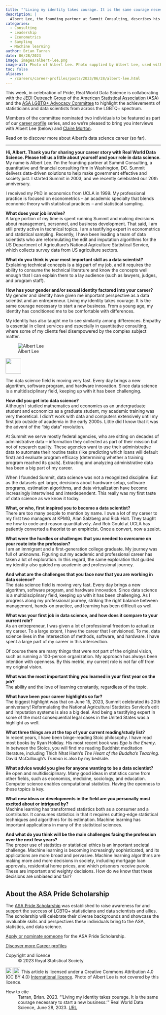```yaml
---
title: "'Living my identity takes courage. It is the same courage necessary to start a new business'"
description: |
  Albert Lee, the founding partner at Summit Consulting, describes his career journey -- from mathematics and economics at university to the birth of data science and building a company from scratch.  
categories:
  - Consulting
  - Leadership
  - Econometrics
  - Sampling
  - Machine learning
author: Brian Tarran
date: 06/28/2023
image: images/albert-lee.png
image-alt: Photo of Albert Lee. Photo supplied by Albert Lee, used with permission.
toc: false
aliases: 
  - /careers/career-profiles/posts/2023/06/28/albert-lee.html
---
```

This week, in celebration of Pride, Real World Data Science is collaborating with the [JEDI Outreach Group](https://datascijedi.org/) of the [American Statistical Association](https://www.amstat.org/) (ASA) and the [ASA LGBTQ+ Advocacy Committee](https://sites.google.com/view/asa-lgbtq/home) to highlight the achievements of statisticians and data scientists from across the LGBTQ+ spectrum.

Members of the committee nominated two individuals to be featured as part of our [career profile](https://realworlddatascience.net/people-paths/career-profiles/) series, and so we're pleased to bring you interviews with Albert Lee (below) and [Claire Morton](claire-morton.qmd).

Read on to discover more about Albert's data science career (so far).

::: keyline
---
:::

**Hi, Albert. Thank you for sharing your career story with Real World Data Science. Please tell us a little about yourself and your role in data science.**\
My name is Albert Lee. I’m the founding partner at Summit Consulting, a quantitative and financial consulting firm in Washington, DC. Summit delivers data-driven solutions to help make government effective and society just. I started Summit in 2003, and we recently celebrated our 20th anniversary.  

I received my PhD in economics from UCLA in 1999. My professional practice is focused on econometrics -- an academic specialty that blends economic theory with statistical practices -- and statistical sampling. 

**What does your job involve?**\
A large portion of my time is spent running Summit and making decisions about management, personnel, and business development. That said, I am still pretty active in technical topics. I am a testifying expert in econometrics and statistical sampling. Recently, I have been leading a team of data scientists who are reformulating the edit and imputation algorithms for the US Department of Agriculture’s National Agriculture Statistical Service, which collects survey data from US agriculture sectors.  

**What do you think is your most important skill as a data scientist?**\
Explaining technical concepts is a big part of my job, and it requires the ability to consume the technical literature and know the concepts well enough that I can explain them to a lay audience (such as lawyers, judges, and program staff).  

**How has your gender and/or sexual identity factored into your career?**\
My gender and identity have given me important perspective as a data scientist and an entrepreneur. Living my identity takes courage. It is the same courage necessary to start a new business. From a young age, my identity has conditioned me to be comfortable with differences. 

My identity has also taught me to see similarity among differences. Empathy is essential in client services and especially in quantitative consulting, where some of my clients feel disempowered by the complex subject matter.

::: {.pullquote-container}
::: grid
::: {.g-col-12 .g-col-lg-4}
![Albert Lee](images/albert-lee.png){fig-alt="Portrait photo of Albert Lee" fig-align="left"}
::: 
::: {.g-col-12 .g-col-lg-8 .pullquote-grid .pullquote}
![](/images/pullquote-purple.png){width="50px"}

The data science field is moving very fast. Every day brings a new algorithm, software program, and hardware innovation. Since data science is a multidisciplinary field, keeping up with it has been challenging. 
:::
:::
:::

**How did you get into data science?**\
Although I studied mathematics and economics as an undergraduate student and economics as a graduate student, my academic training was very theoretical. I didn’t work with data and computers extensively until my first job outside of academia in the early 2000s. Little did I know that it was the advent of the “big data” revolution.  

At Summit we serve mostly federal agencies, who are sitting on decades of administrative data -- information they collected as part of their mission but not of research quality. These agencies want to use their administrative data to automate their routine tasks (like predicting which loans will default first) and evaluate program efficacy (determining whether a training program reached its goals). Extracting and analyzing administrative data has been a big part of my career. 

When I founded Summit, data science was not a recognized discipline. But as the datasets get larger, decisions about hardware setup, software programs, estimation algorithms, and data virtualization have become increasingly intertwined and interdependent. This really was my first taste of data science as we know it today.  

**What, or who, first inspired you to become a data scientist?**\
There are too many people to mention by name. I owe a lot of my career to my first two managers at KPMG, Alan Salzberg and Rick Holt. They taught me how to code and reason quantitatively. And Rob Gould at UCLA has patiently converted a theorist to an empiricist. Once a convert, now a zealot.  

**What were the hurdles or challenges that you needed to overcome on your route into the profession?**\
I am an immigrant and a first-generation college graduate. My journey was full of unknowns. Figuring out my academic and professional career has taken a lot of exploration. In this regard, the same exploration that guided my identity also guided my academic and professional journey.  

**And what are the challenges that you face now that you are working in data science?**\
The data science field is moving very fast. Every day brings a new algorithm, software program, and hardware innovation. Since data science is a multidisciplinary field, keeping up with it has been challenging. As I progress along my professional journey, striking the right balance between management, hands-on practice, and learning has been difficult as well.  

**What was your first job in data science, and how does it compare to your current role?**\
As an entrepreneur, I was given a lot of professional freedom to actualize my career. To a large extent, I have the career that I envisioned. To me, data science lives in the intersection of methods, software, and hardware. I have spent a large part of my career in this intersection.  

Of course there are many things that were not part of the original vision, such as running a 100-person organization. My approach has always been intention with openness. By this metric, my current role is not far off from my original vision.  

**What was the most important thing you learned in your first year on the job?**\
The ability and the love of learning constantly, regardless of the topic.  

**What have been your career highlights so far?**\
The biggest highlight was that on June 15, 2023, Summit celebrated its 20th anniversary! Reformulating the National Agricultural Statistics Service’s edit and imputation systems is also a big deal. And being a testifying expert in some of the most consequential legal cases in the United States was a highlight as well.  

**What three things are at the top of your current reading/study list?**\
In recent years, I have been binge-reading Stoic philosophy. I have read most books by Ryan Holiday. His most recent book was *Ego Is the Enemy*. In between the Stoics, you will find me reading Buddhist meditation literature, including Thich Nhat Hanh’s *The Heart of the Buddha’s Teaching*. David McCullough’s *Truman* is also by my bedside.  

**What advice would you give for anyone wanting to be a data scientist?**\
Be open and multidisciplinary. Many good ideas in statistics come from other fields, such as economics, medicine, sociology, and education. Computer science enables computational statistics. Having the openness to these topics is key.  

**What new ideas or developments in the field are you personally most excited about or intrigued by?**\
Machine learning has transformed statistics both as a consumer and a contributor. It consumes statistics in that it requires cutting-edge statistical techniques and algorithms for its estimation. Machine learning has important applications in many of the statistical sciences.  

**And what do you think will be the main challenges facing the profession over the next few years?**\
The proper use of statistics or statistical ethics is an important societal challenge. Machine learning is becoming increasingly sophisticated, and its applications are more broad and pervasive. Machine learning algorithms are making more and more decisions in society, including mortgage loan approvals, residential home prices, and which prisoners receive parole. These are important and weighty decisions. How do we know that these decisions are unbiased and fair?

::: {.callout-note style="margin-top: 2.25rem;" appearance="simple"}
## About the ASA Pride Scholarship
The [ASA Pride Scholarship](https://www.amstat.org/the-asa-celebrates-pride!) was established to raise awareness for and support the success of LGBTQ+ statisticians and data scientists and allies. The scholarship will celebrate their diverse backgrounds and showcase the invaluable skills and perspectives these individuals bring to the ASA, statistics, and data science.

[Apply or nominate someone](https://www.amstat.org/your-career/awards/asa-pride-scholarship) for the ASA Pride Scholarship.
:::

::: {.article-btn}
[Discover more Career profiles](/people-paths/career-profiles/index.qmd)
:::

::: {.further-info}
::: grid
::: {.g-col-12 .g-col-md-6}
Copyright and licence
: &copy; 2023 Royal Statistical Society

<a href="http://creativecommons.org/licenses/by/4.0/?ref=chooser-v1" target="_blank" rel="license noopener noreferrer" style="display:inline-block;"> <img style="height:22px!important;vertical-align:text-bottom;" src="https://mirrors.creativecommons.org/presskit/icons/cc.svg?ref=chooser-v1"><img style="height:22px!important;margin-left:3px;vertical-align:text-bottom;" src="https://mirrors.creativecommons.org/presskit/icons/by.svg?ref=chooser-v1"></a> This article is licensed under a Creative Commons Attribution 4.0 (CC BY 4.0) <a href="http://creativecommons.org/licenses/by/4.0/?ref=chooser-v1" target="_blank" rel="license noopener noreferrer" style="display:inline-block;"> International licence</a>. Photo of Albert Lee is not covered by this licence.  

:::

::: {.g-col-12 .g-col-md-6}
How to cite
: Tarran, Brian. 2023. "'Living my identity takes courage. It is the same courage necessary to start a new business.'" Real World Data Science, June 28, 2023. [URL](https://realworlddatascience.net/people-paths/career-profiles/posts/2023/06/28/albert-lee.html)
:::
:::
:::